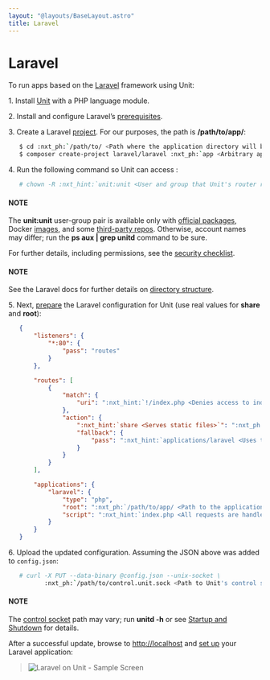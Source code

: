 ```yaml
---
layout: "@layouts/BaseLayout.astro"
title: Laravel
---
```

# Laravel

To run apps based on the [Laravel](https://laravel.com) framework using Unit:

1\. Install [Unit](../installation.md#installation-precomp-pkgs) with a PHP language module.

2\. Install and configure Laravel’s [prerequisites](https://laravel.com/docs/deployment#server-requirements).

3\. Create a Laravel [project](https://laravel.com/docs/installation#creating-a-laravel-project).
   For our purposes, the path is **/path/to/app/**:
   
```bash
   $ cd :nxt_ph:`/path/to/ <Path where the application directory will be created; use a real path in your configuration>`
   $ composer create-project laravel/laravel :nxt_ph:`app <Arbitrary app name; becomes the application directory name>`
```

4\. Run the following command so Unit can access :
   
```bash
   # chown -R :nxt_hint:`unit:unit <User and group that Unit's router runs as by default>` :nxt_ph:`/path/to/app/ <Path to the application files such as /data/www/app/; use a real path in your commands>`
```

   #### NOTE
   The **unit:unit** user-group pair is available only with [official
   packages](../installation.md#installation-precomp-pkgs), Docker [images](../installation.md#installation-docker), and some [third-party repos](../installation.md#installation-community-repos).  Otherwise, account names may differ; run
   the **ps aux | grep unitd** command to be sure.

   For further details, including permissions, see the [security checklist](security.md#security-apps).

   #### NOTE
   See the Laravel docs for further details on [directory structure](https://laravel.com/docs/structure).

5\. Next, [prepare](../configuration.md#configuration-php) the Laravel configuration for
   Unit (use real values for **share** and **root**):
   
```json
   {
       "listeners": {
           "*:80": {
               "pass": "routes"
           }
       },

       "routes": [
           {
               "match": {
                   "uri": ":nxt_hint:`!/index.php <Denies access to index.php as a static file>`"
               },
               "action": {
                   ":nxt_hint:`share <Serves static files>`": ":nxt_ph:`/path/to/app/ <Path to the application directory; use a real path in your configuration>`public$uri",
                   "fallback": {
                       "pass": ":nxt_hint:`applications/laravel <Uses the index.php at the root as the last resort>`"
                   }
               }
           }
       ],

       "applications": {
           "laravel": {
               "type": "php",
               "root": ":nxt_ph:`/path/to/app/ <Path to the application directory; use a real path in your configuration>`public/",
               "script": ":nxt_hint:`index.php <All requests are handled by a single script>`"
           }
       }
   }
```

6\. Upload the updated configuration.  Assuming the JSON above was added to
   `config.json`:
   
```bash
   # curl -X PUT --data-binary @config.json --unix-socket \
          :nxt_ph:`/path/to/control.unit.sock <Path to Unit's control socket in your installation>` :nxt_hint:`http://localhost/config/ <Path to the config section in Unit's control API>`
```

   #### NOTE
   The [control socket](../controlapi.md#configuration-socket) path may vary; run
   **unitd -h** or see [Startup and Shutdown](source.md#source-startup) for details.

   After a successful update, browse to [http://localhost](http://localhost) and [set up](https://laravel.com/docs/configuration) your Laravel application:

> ![Laravel on Unit - Sample Screen](/laravel.png)
